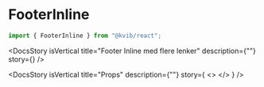 
<Meta of={FooterInlineStories} />

<DocsContainer>

# FooterInline

```jsx
import { FooterInline } from "@kvib/react";
```

<Feedback components="FooterInline" />

<DocsStory
  isVertical
  title="Footer Inline med flere lenker"
  description={""}
  story={<Canvas of={FooterInlineStories.FooterInlineCustom} sourceState="hidden" />}
/>

<DocsStory
  isVertical
  title="Props"
  description={""}
  story={
    <>
        <Canvas of={FooterInlineStories.FooterInline} />
        <Controls of={FooterInlineStories.FooterInline} />
    </>
  }
/>
</DocsContainer>
